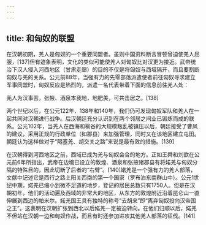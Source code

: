 ```yaml
---
---
---
```

title: 和匈奴的联盟
---



在汉朝初期，羌人是匈奴的一个重要同盟者。虽则中国资料断言冒顿曾迫使羌人屈服，[137]但有迹象表明，文化的类似可能使羌人对匈奴比对汉更为接近。武帝统治下汉人侵入河西地区（甘肃走廊）的目的不仅是将匈奴与西域隔开，而且要割断匈奴与羌的关系。公元前88年，当强有力的先零部落派遣使者前往匈奴寻求建立军事同盟时，匈奴反应是热烈的，派遣一名代表带着下面的信息前往羌人处：

羌人为汉事苦。张掖、酒泉本我地，地肥美，可共击居之。[138]



两个世纪以后，在公元122年、138年和140年，我们仍可发现匈奴军队和羌人在一起共同对汉朝进行战争。后汉朝廷充分认识到在两个邻居之间业已锻炼而成的联系。公元102年，当羌人在西海和榆谷的大规模叛乱被镇压以后，朝廷接受了曹凤的建议，采用正规的行政单位（如郡县）来加强管理，同时又在该地区建立屯田。朝廷认为这样做对于“隔塞羌、胡交关之路”来说是最有效的措施。[139]

在汉朝得到河西地区之前，西域已成为羌与匈奴会合的地方。正如王舜和刘歆在公元前6年所指出，武帝在边境已设立的敦煌、酒泉和张掖诸郡县有将婼羌与匈奴分隔的特殊目的，因此切断了后者的“右臂”。[140]婼羌是一个强有力的羌人部落，文献中记述它是西行之路上阳关西南的第一个国家（罗布泊东南群山中）。公元1世纪中期，婼羌已缩小到微不足道的地步，登记的居民总数只有1750人。但是在汉朝初年，他们的活动遍及西域的非常大的地区，从东方的敦煌附近沿着昆仑山一直伸展到西边的帕米尔。婼羌国王具有独特的称号“去胡来”即“离弃匈奴投向汉帝国之王”。这表明在汉朝扩张到西北以后婼羌一定被迫转向。在他们归顺以后，婼羌不但站在汉朝一边和匈奴作战，而且有时还参加进攻其他羌人部落的征伐。[141]